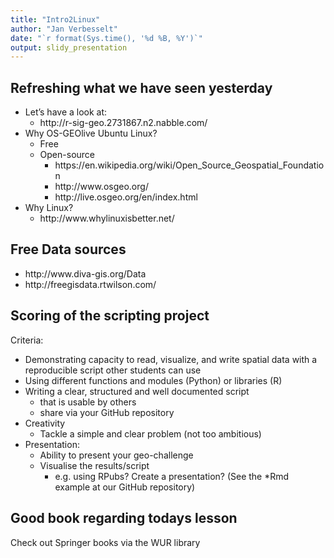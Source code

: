 ```yaml
---
title: "Intro2Linux"
author: "Jan Verbesselt"
date: "`r format(Sys.time(), '%d %B, %Y')`"
output: slidy_presentation
---
```


## Refreshing what we have seen yesterday

- Let's have a look at:
    * http://r-sig-geo.2731867.n2.nabble.com/
    
- Why OS-GEOlive Ubuntu Linux? 
    * Free
    * Open-source
        * https://en.wikipedia.org/wiki/Open_Source_Geospatial_Foundation
        * http://www.osgeo.org/
        * http://live.osgeo.org/en/index.html
        
- Why Linux?
    * http://www.whylinuxisbetter.net/

## Free Data sources

- http://www.diva-gis.org/Data
- http://freegisdata.rtwilson.com/

## Scoring of the scripting project

Criteria:

* Demonstrating capacity to read, visualize, and write spatial data with a reproducible script other students can use
* Using different functions and modules (Python) or libraries (R)
* Writing a clear, structured and well documented script 
    * that is usable by others
    * share via your GitHub repository
* Creativity
    * Tackle a simple and clear problem (not too ambitious)
* Presentation: 
    * Ability to present your geo-challenge
    * Visualise the results/script 
        * e.g. using RPubs? Create a presentation? (See the *Rmd example at our GitHub repository)



## Good book regarding todays lesson

Check out Springer books via the WUR library
